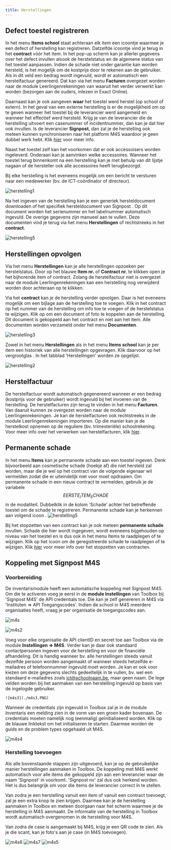 ```yaml
---
title: Herstellingen 
---
```


## Defect toestel registreren

In het menu **Items school** staat achteraan elk item een icoontje <LegacyAction img="defect.png"/> waarmee je een defect of herstelling kan registreren. Datzelfde icoontje vind je terug in het **contract** vóór het item. In het pop-up scherm kan je allerlei gegevens over het defect invullen alsook de herstelstatus en de algemene status van het toestel aanpassen. Indien de schade niet onder garantie kan worden hersteld, is het mogelijk om de kostprijs door te rekenen aan de gebruiker. Als in dit veld een bedrag wordt ingevuld, wordt er automatisch een herstelfactuur genereerd. Dat kan via het menu **Facturen** overgezet worden naar de module Leerlingenrekeningen van waaruit het verder verwerkt kan worden (bezorgen aan de ouders, inlezen in Exact Online). 

Daarnaast kan je ook aangeven **waar** het toestel werd herstel (op school of extern). In het geval van een externe herstelling is er de mogelijkheid om op te geven wanneer het toestel bij de leverancier werd aangemeld en wanneer het effectief werd hersteld. Krijg je van de leverancier die de herstelling uitvoert een casenummer of incidentnummer, dan kan je dat hier ook invullen. Is de leverancier **Signpost**, dan zal je de herstelling ook meteen kunnen synchroniseren naar het platform M4S waardoor je geen dubbel werk hebt. Klik [hier](/inventaris/herstelling/#koppeling-met-signpost-m4s) voor meer info.

Naast het toestel zelf kan het voorkomen dat er ook accessoisers worden ingeleverd. Onderaan kan je aanvinken welke accessoires. Wanneer het toestel terug binnenkomt na een herstelling kan je met behulp van dit lijstje nagaan of de hersteller ook alle accessoires heeft terugbezorgd. 

Bij elke herstelling is het eveneens mogelijk om een bericht te versturen naar een medewerker (bv. de ICT-coördinator of directeur). 

![herstelling1](./herstelling1.PNG)

Na het ingeven van de herstelling kan je een generiek hersteldocument <LegacyAction img="pdf.png"/> downloaden of het specifiek hersteldocument van Signpost <LegacyAction img="signpost.png"/>. Op dit document worden het serienummer en het labelnummer automatisch ingevuld. De overige gegevens zijn manueel aan te vullen. Deze documenten vind je terug via het menu **Herstellingen** of rechtstreeks in het **contract**.

![herstelling5](./herstelling5.1.png)

## Herstellingen opvolgen

Via het menu **Herstellingen** kan je alle herstellingen opzoeken per herstelstatus. Door op het blauwe **Item nr.** of **Contract nr.** te klikken open je het bijhorende item of contract. Zolang de herstelfactuur niet is overgezet naar de module Leerlingenrekeningen kan een herstelling nog verwijderd worden door achteraan op <LegacyAction img="remove.png"/> te klikken.

Via het **contract** kan je de herstelling verder opvolgen. Daar is het eveneens mogelijk om een bijlage aan de herstelling toe te voegen. Klik in het contract op het nummer van de herstelling om info toe te voegen of de herstelstatus te wijzigen. Klik op <LegacyAction img="pluscircle.png" text="Document toevoegen"/> om een document of foto te koppelen aan de herstelling. Dit document is gekoppeld aan het contract en niet aan het item. Alle documenten worden verzameld onder het menu **Documenten**.

![herstelling3](./herstelling3.png)

 Zowel in het menu **Herstellingen** als in het menu **Items school** kan je per item een historiek van alle herstellingen opgevragen. Klik daarvoor op het vergrootglas <LegacyAction img="zoeken.png"/>. In het tabblad 'Herstellingen' worden ze opgelijst. 

![herstelling2](./herstelling2.png)

## Herstelfactuur
De herstelfactuur wordt automatisch gegenereerd wanneer er een bedrag (kostprijs voor de gebruiker) wordt ingevuld bij het invoeren van de herstelling. De herstelfacturen zijn terug te vinden in het menu **Facturen**. Van daaruit kunnen ze overgezet worden naar de module Leerlingenrekeningen. Je kan de herstelfacturen ook rechtstreeks in de module Leerlingenrekeningen importeren. Op die manier kan je de herstelkost opnemen op de reguliere (bv. trimesteriële) schoolrekening. Voor meer info over het verwerken van herstelfacturen, klik [hier](/inventaris/toestel_toewijzen/#b-herstelfacturen). 

## Permanente schade
In het menu **Items** kan je permanente schade aan een toestel ingeven. Denk bijvoorbeeld aan cosmetische schade (hoekje af) die niet hersteld zal worden, maar die je wel op het contract van de volgende eigenaar wil vermelden zodat die er uiteindelijk niet voor moet opdraaien. Om permanente schade in een nieuw contract te vermelden, gebruik je de variabele $$EERSTE_ITEM_SCHADE$$ in de modaliteit. Dubbelklik in de kolom 'Schade' achter het betreffende toestel om de schade te registreren. Permanente schade kan je herkennen aan volgend icoon <LegacyAction img="schade.png"/>. 
![herstelling5](./herstelling5.png)

Bij het stopzetten van een contract kan je ook meteen **permanente schade** invullen. Schade die hier wordt ingegeven, wordt eveneens bijgehouden op niveau van het toestel en is dus ook in het menu Items te raadplegen of te wijzigen. Klik op het icoon om de geregistreerde schade te raadplegen of te wijzigen. Klik [hier](/inventaris/toestel_toewijzen/#contract-stopzetten) voor meer info over het stopzetten van contracten.


## Koppeling met Signpost M4S

### Voorbereiding
De inventarismodule heeft een automatische koppeling met Signpost M4S. Om die te activeren voeg je eerst in de **module Instellingen** van Toolbox bij 'Signpost M4S' de API credentials toe. Die kan je zelf genereren in M4S via 'Instituten => API Toegangscodes'. Indien de school in M4S meerdere organisaties heeft, vraag je per organisatie de toegangscodes aan. 

![m4s](./m4s.png)

![m4s2](./m4s2.PNG)

Voeg voor elke organisatie de API clientID en secret toe aan Toolbox via de module **Instellingen => M4S**. Verder kan je daar ook standaard contactpersonen ingeven voor de herstelling en voor de financiële afhandeling. Dit is handig wanneer bv. alle herstellingen steeds vanuit dezelfde persoon worden aangemaakt of wanneer steeds hetzelfde e-mailadres of telefoonnummer ingevuld moet worden. Je kan er ook voor kiezen om deze gegevens slechts gedeeltelijk in te vullen, bv. wel een standaard e-mailadres zoals ict@schoolnaam.be, maar geen naam. De lege velden worden bij het aanmaken van een herstelling ingevuld op basis van de ingelogde gebruiker.

    ![m4s3](./m4s3.PNG)

Wanneer de credentials zijn ingevuld in Toolbox zal je in de module Inventaris een melding zien in de vorm van een groen kader bovenaan. De credentials moeten namelijk nog (eenmalig) geïnitialiseerd worden. Klik op de blauwe linktekst om het initialiseren te starten. Daarmee worden de guids en de problem types opgehaald uit M4S. 

![m4s4](./m4s4.PNG)

### Herstelling toevoegen
Als alle bovenstaande stappen zijn uitgevoerd, kan je op de gebruikelijke manier herstellingen aanmaken in Toolbox. De koppeling met M4S werkt automatisch voor alle items die gekoppeld zijn aan een leverancier waar de naam 'Signpost' in voorkomt. 'Signpost nv' zal dus ook herkend worden. Het is dus belangrijk om voor die items de leverancier correct in te stellen.

Van zodra je een herstelling vanuit een item of vanuit een contract toevoegt, zal je een extra knop te zien krijgen. Daarmee kan je de herstelling aanmaken in Toolbox en meteen doorgaan naar het scherm waarmee je de herstelling in M4S aanmaakt. De informatie van de herstelling in Toolbox wordt automatisch overgenomen in de herstelling voor M4S.

Van zodra de case is aangemaakt bij M4S, krijg je een QR code te zien. Als je die scant, kan je foto's aan je case (in M4S toevoegen). 

![m4s6](./m4s6.PNG)
![m4s7](./m4s7.PNG)
![m4s5](./m4s5.png)




